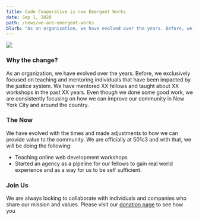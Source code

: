 ```yaml
---
title: Code Cooperative is now Emergent Works
date: Sep 1, 2020
path: /news/we-are-emergent-works
blurb: "As an organization, we have evolved over the years. Before, we exclusively focused on teaching and mentoring individuals that have been impacted by the justice system."
---
```


![](emergent-works.gif)

### Why the change?

As an organization, we have evolved over the years. Before, we exclusively focused on teaching and mentoring individuals that have been impacted by the justice system. We have mentored XX fellows and taught about XX workshops in the past XX years. Even though we done some good work, we are consistently focusing on how we can improve our community in New York City and around the country.

### The Now

We have evolved with the times and made adjustments to how we can provide value to the community. We are officially at 501c3 and with that, we will be doing the following:

- Teaching online web development workshops
- Started an agency as a pipeline for our fellows to gain real world experience and as a way for us to be self sufficient.

### Join Us

We are always looking to collaborate with individuals and companies who share our mission and values. Please visit our [donation page](/donate) to see how you

